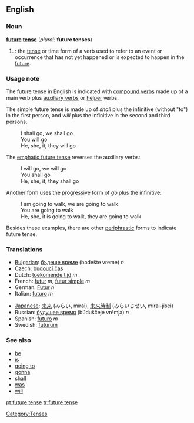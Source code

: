 ==English==

===Noun===
'''[[future]] [[tense]]''' (''plural:'' '''future tenses''')

#{{grammar}}: the [[tense]] or time form of a verb used to refer to an event or occurrence that has not yet happened or is expected to happen in the [[future]].

===Usage note===
The future tense in English is indicated with [[compound verb]]s made up of a main verb plus [[auxiliary verb]]s or [[helper]] verbs.

The simple future tense is made up of ''shall'' plus the infinitive (without "to") in the first person, and ''will'' plus the infinitive in the second and third persons.
:I shall go, we shall go
:You will go
:He, she, it, they will go

The [[emphatic future tense]] reverses the auxiliary verbs:
:I will go, we will go
:You shall go
:He, she, it, they shall go

Another form uses the [[progressive]] form of ''go'' plus the infinitive:
:I am going to walk, we are going to walk
:You are going to walk
:He, she, it is going to walk, they are going to walk

Besides these examples, there are other [[periphrastic]] forms to indicate future tense.

===Translations===
{{top}}
*[[w:Bulgarian language|Bulgarian]]: [[бъдеще време]] (bədešte vreme) ''n''
*Czech: [[budoucí čas]]
*Dutch: [[toekomende tijd]] ''m''
*French: [[futur]] ''m'', [[futur simple]] ''m''
*German: [[Futur]] ''n''
*Italian: [[futuro]] ''m''
{{mid}}
*[[w:Japanese language|Japanese]]: [[未来]] (みらい, mírai), [[未来時制]] (みらいじせい, mírai-jisei)
*Russian: [[будущее время]] (búduščeje vrémja) ''n''
*Spanish: [[futuro]] ''m''
*Swedish: [[futurum]]
{{bottom}}

===See also===
*[[be]]
*[[is]]
*[[going to]]
*[[gonna]]
*[[shall]]
*[[was]]
*[[will]]

[[Category:Tenses]]

[[pt:future tense]]
[[tr:future tense]]